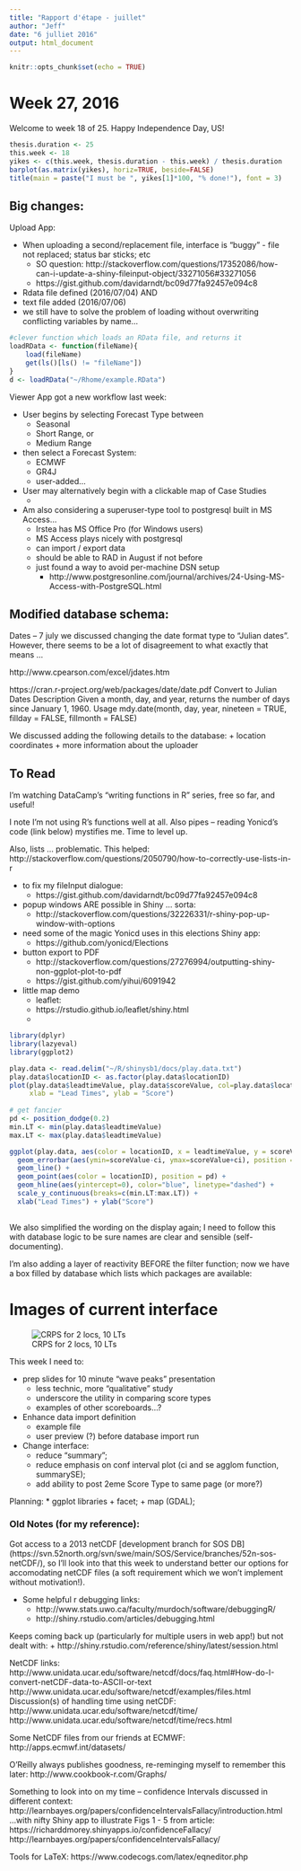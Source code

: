 ```yaml
---
title: "Rapport d'étape - juillet"
author: "Jeff"
date: "6 julliet 2016"
output: html_document
---
```


```r
knitr::opts_chunk$set(echo = TRUE)
```
# Week 27, 2016
Welcome to week 18 of 25. Happy Independence Day, US!

```r
thesis.duration <- 25
this.week <- 18
yikes <- c(this.week, thesis.duration - this.week) / thesis.duration
barplot(as.matrix(yikes), horiz=TRUE, beside=FALSE)
title(main = paste("I must be ", yikes[1]*100, "% done!"), font = 3)

```

## Big changes:

Upload App:

 * When uploading a second/replacement file, interface is "buggy" - file not replaced; status bar sticks; etc
    + SO question: http://stackoverflow.com/questions/17352086/how-can-i-update-a-shiny-fileinput-object/33271056#33271056
    + https://gist.github.com/davidarndt/bc09d77fa92457e094c8
 * Rdata file defined (2016/07/04) AND 
 * text file added (2016/07/06)
 * we still have to solve the problem of loading without overwriting conflicting variables by name...
 
```r
#clever function which loads an RData file, and returns it
loadRData <- function(fileName){
    load(fileName)
    get(ls()[ls() != "fileName"])
}
d <- loadRData("~/Rhome/example.RData")
```

Viewer App got a new workflow last week:

* User begins by selecting Forecast Type between
    + Seasonal
    + Short Range, or
    + Medium Range

* then select a Forecast System:
    + ECMWF
    + GR4J
    + user-added...
    
* User may alternatively begin with a clickable map of Case Studies
    + 
    

* Am also considering a superuser-type tool to postgresql built in MS Access...
    + Irstea has MS Office Pro (for Windows users)
    + MS Access plays nicely with postgresql
    + can import / export data
    + should be able to RAD in August if not before
    + just found a way to avoid per-machine DSN setup
        + http://www.postgresonline.com/journal/archives/24-Using-MS-Access-with-PostgreSQL.html
        
 

## Modified database schema:

Dates -- 7 july we discussed changing the date format type to "Julian dates". However, there seems to be a lot of disagreement to what exactly that means ...

http://www.cpearson.com/excel/jdates.htm

https://cran.r-project.org/web/packages/date/date.pdf
Convert to Julian Dates
Description
Given a month, day, and year, returns the number of days since January 1, 1960.
Usage
mdy.date(month, day, year, nineteen = TRUE, fillday = FALSE,
fillmonth = FALSE)




We discussed adding the following details to the database:
    + location coordinates
    + more information about the uploader

## To Read
I'm watching DataCamp's "writing functions in R" series, free so far, and useful!

I note I'm not using R's functions well at all. Also pipes -- reading Yonicd's code (link below) mystifies me. Time to level up.

Also, lists ... problematic. This helped: http://stackoverflow.com/questions/2050790/how-to-correctly-use-lists-in-r

* to fix my fileInput dialogue:
    + https://gist.github.com/davidarndt/bc09d77fa92457e094c8
    
* popup windows ARE possible in Shiny ... sorta:
    + http://stackoverflow.com/questions/32226331/r-shiny-pop-up-window-with-options
* need some of the magic Yonicd uses in this elections Shiny app:
    + https://github.com/yonicd/Elections

* button export to PDF
    + http://stackoverflow.com/questions/27276994/outputting-shiny-non-ggplot-plot-to-pdf
    + https://gist.github.com/yihui/6091942
    
* little map demo
    + leaflet:
    + https://rstudio.github.io/leaflet/shiny.html
    +     
    
 

```r
library(dplyr)
library(lazyeval)
library(ggplot2)

play.data <- read.delim("~/R/shinysb1/docs/play.data.txt")
play.data$locationID <- as.factor(play.data$locationID)
plot(play.data$leadtimeValue, play.data$scoreValue, col=play.data$locationID, 
     xlab = "Lead Times", ylab = "Score")
     
# get fancier
pd <- position_dodge(0.2)
min.LT <- min(play.data$leadtimeValue)
max.LT <- max(play.data$leadtimeValue)

ggplot(play.data, aes(color = locationID, x = leadtimeValue, y = scoreValue )) +
  geom_errorbar(aes(ymin=scoreValue-ci, ymax=scoreValue+ci), position = pd) + # , color="grey"
  geom_line() +
  geom_point(aes(color = locationID), position = pd) +
  geom_hline(aes(yintercept=0), color="blue", linetype="dashed") + 
  scale_y_continuous(breaks=c(min.LT:max.LT)) +
  xlab("Lead Times") + ylab("Score")
     
```

 
 

We also simplified the wording on the display again; I need to follow this with database logic to be sure names are clear and sensible (self-documenting).

I'm also adding a layer of reactivity BEFORE the filter function; now we have a box filled by database which lists which packages are available:


# Images of current interface
![CRPS for 2 locs, 10 LTs](../figures/2016-06-17_2locsCRPS.png)

This week I need to: 

* prep slides for 10 minute "wave peaks" presentation
    + less technic, more "qualitative" study
    + underscore the utility in comparing score types
    + examples of other scoreboards...?
    
* Enhance data import definition 
    + example file
    + user preview (?) before database import run
    
* Change interface:
    + reduce "summary";
    + reduce emphasis on conf interval plot (ci and se agglom function, summarySE);
    + add ability to post 2eme Score Type to same page (or more?)
    
Planning:
* ggplot libraries
    + facet;
    + map (GDAL);
    



### Old Notes (for my reference):

Got access to a 2013 netCDF [development branch for SOS DB] (https://svn.52north.org/svn/swe/main/SOS/Service/branches/52n-sos-netCDF/), so I'll look into that this week to understand better our options for accomodating netCDF files (a soft requirement which we won't implement without motivation!).

* Some helpful r debugging links:
    + http://www.stats.uwo.ca/faculty/murdoch/software/debuggingR/
    + http://shiny.rstudio.com/articles/debugging.html

Keeps coming back up (particularly for multiple users in web app!) but not dealt with:
    + http://shiny.rstudio.com/reference/shiny/latest/session.html

NetCDF links:
http://www.unidata.ucar.edu/software/netcdf/docs/faq.html#How-do-I-convert-netCDF-data-to-ASCII-or-text
http://www.unidata.ucar.edu/software/netcdf/examples/files.html
Discussion(s) of handling time using netCDF:
http://www.unidata.ucar.edu/software/netcdf/time/
http://www.unidata.ucar.edu/software/netcdf/time/recs.html

Some NetCDF files from our friends at ECMWF:
http://apps.ecmwf.int/datasets/

O'Reilly always publishes goodness, re-reminging myself to remember this later:
http://www.cookbook-r.com/Graphs/

Something to look into on my time -- confidence Intervals discussed in different context:
http://learnbayes.org/papers/confidenceIntervalsFallacy/introduction.html
...with nifty Shiny app to illustrate Figs 1 - 5 from article:
https://richarddmorey.shinyapps.io/confidenceFallacy/
http://learnbayes.org/papers/confidenceIntervalsFallacy/

Tools for LaTeX:
https://www.codecogs.com/latex/eqneditor.php

